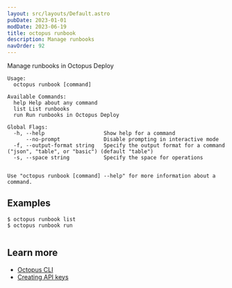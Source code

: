 ```yaml
---
layout: src/layouts/Default.astro
pubDate: 2023-01-01
modDate: 2023-06-19
title: octopus runbook
description: Manage runbooks
navOrder: 92
---
```


Manage runbooks in Octopus Deploy

```
Usage:
  octopus runbook [command]

Available Commands:
  help Help about any command
  list List runbooks
  run Run runbooks in Octopus Deploy

Global Flags:
  -h, --help                   Show help for a command
      --no-prompt              Disable prompting in interactive mode
  -f, --output-format string   Specify the output format for a command ("json", "table", or "basic") (default "table")
  -s, --space string           Specify the space for operations


Use "octopus runbook [command] --help" for more information about a command.
```

## Examples

<SamplesInstance />

```
$ octopus runbook list
$ octopus runbook run


```

## Learn more

- [Octopus CLI](/docs/octopus-rest-api/cli)
- [Creating API keys](/docs/octopus-rest-api/how-to-create-an-api-key)